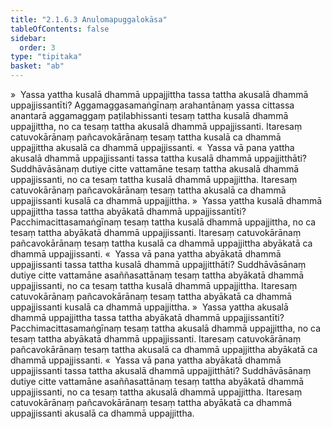 ```yaml
---
title: "2.1.6.3 Anulomapuggalokāsa"
tableOfContents: false
sidebar:
  order: 3
type: "tipitaka"
basket: "ab"
---
```



<DynamicBreadcrumb />

<Division number="92">

<Paragraph number="411">
»  Yassa yattha kusalā dhammā uppajjittha tassa tattha akusalā dhammā uppajjissantīti?
</Paragraph>

<Paragraph number="412">
Aggamaggasamaṅgīnaṃ arahantānaṃ yassa cittassa anantarā aggamaggaṃ paṭilabhissanti tesaṃ tattha kusalā dhammā uppajjittha, no ca tesaṃ tattha akusalā dhammā uppajjissanti. Itaresaṃ catuvokārānaṃ pañcavokārānaṃ tesaṃ tattha kusalā ca dhammā uppajjittha akusalā ca dhammā uppajjissanti.
</Paragraph>

<Paragraph number="413">
«  Yassa vā pana yattha akusalā dhammā uppajjissanti tassa tattha kusalā dhammā uppajjitthāti?
</Paragraph>

<Paragraph number="414">
Suddhāvāsānaṃ dutiye citte vattamāne tesaṃ tattha akusalā dhammā uppajjissanti, no ca tesaṃ tattha kusalā dhammā uppajjittha. Itaresaṃ catuvokārānaṃ pañcavokārānaṃ tesaṃ tattha akusalā ca dhammā uppajjissanti kusalā ca dhammā uppajjittha.
</Paragraph>

<Paragraph number="415">
»  Yassa yattha kusalā dhammā uppajjittha tassa tattha abyākatā dhammā uppajjissantīti?
</Paragraph>

<Paragraph number="416">
Pacchimacittasamaṅgīnaṃ tesaṃ tattha kusalā dhammā uppajjittha, no ca tesaṃ tattha abyākatā dhammā uppajjissanti. Itaresaṃ catuvokārānaṃ pañcavokārānaṃ tesaṃ tattha kusalā ca dhammā uppajjittha abyākatā ca dhammā uppajjissanti.
</Paragraph>

<Paragraph number="417">
«  Yassa vā pana yattha abyākatā dhammā uppajjissanti tassa tattha kusalā dhammā uppajjitthāti?
</Paragraph>

<Paragraph number="418">
Suddhāvāsānaṃ dutiye citte vattamāne asaññasattānaṃ tesaṃ tattha abyākatā dhammā uppajjissanti, no ca tesaṃ tattha kusalā dhammā uppajjittha. Itaresaṃ catuvokārānaṃ pañcavokārānaṃ tesaṃ tattha abyākatā ca dhammā uppajjissanti kusalā ca dhammā uppajjittha.
</Paragraph>

</Division>
<Division number="93">

<Paragraph number="419">
»  Yassa yattha akusalā dhammā uppajjittha tassa tattha abyākatā dhammā uppajjissantīti?
</Paragraph>

<Paragraph number="420">
Pacchimacittasamaṅgīnaṃ tesaṃ tattha akusalā dhammā uppajjittha, no ca tesaṃ tattha abyākatā dhammā uppajjissanti. Itaresaṃ catuvokārānaṃ pañcavokārānaṃ tesaṃ tattha akusalā ca dhammā uppajjittha abyākatā ca dhammā uppajjissanti.
</Paragraph>

<Paragraph number="421">
«  Yassa vā pana yattha abyākatā dhammā uppajjissanti tassa tattha akusalā dhammā uppajjitthāti?
</Paragraph>

<Paragraph number="422">
Suddhāvāsānaṃ dutiye citte vattamāne asaññasattānaṃ tesaṃ tattha abyākatā dhammā uppajjissanti, no ca tesaṃ tattha akusalā dhammā uppajjittha. Itaresaṃ catuvokārānaṃ pañcavokārānaṃ tesaṃ tattha abyākatā ca dhammā uppajjissanti akusalā ca dhammā uppajjittha.
</Paragraph>
</Division>
